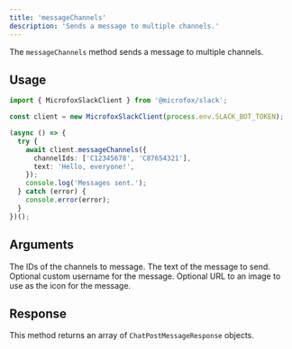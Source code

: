 ```yaml
---
title: 'messageChannels'
description: 'Sends a message to multiple channels.'
---
```


The `messageChannels` method sends a message to multiple channels.

## Usage

```typescript
import { MicrofoxSlackClient } from '@microfox/slack';

const client = new MicrofoxSlackClient(process.env.SLACK_BOT_TOKEN);

(async () => {
  try {
    await client.messageChannels({
      channelIds: ['C12345678', 'C87654321'],
      text: 'Hello, everyone!',
    });
    console.log('Messages sent.');
  } catch (error) {
    console.error(error);
  }
})();
```

## Arguments

<Properties>
    <Property name="channelIds" type="string[]" required>
        The IDs of the channels to message.
    </Property>
    <Property name="text" type="string" required>
        The text of the message to send.
    </Property>
    <Property name="username" type="string">
        Optional custom username for the message.
    </Property>
    <Property name="icon_url" type="string">
        Optional URL to an image to use as the icon for the message.
    </Property>
</Properties>

## Response

This method returns an array of `ChatPostMessageResponse` objects.
